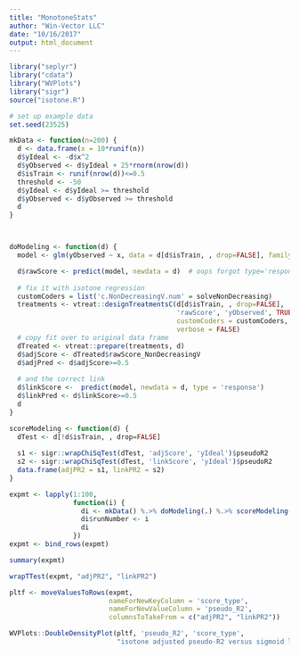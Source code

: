 ```yaml
---
title: "MonotoneStats"
author: "Win-Vector LLC"
date: "10/16/2017"
output: html_document
---
```



```r
library("seplyr")
library("cdata")
library("WVPlots")
library("sigr")
source("isotone.R")

# set up example data
set.seed(23525)

mkData <- function(n=200) {
  d <- data.frame(x = 10*runif(n))
  d$yIdeal <- -d$x^2
  d$yObserved <- d$yIdeal + 25*rnorm(nrow(d))
  d$isTrain <- runif(nrow(d))<=0.5
  threshold <- -50
  d$yIdeal <- d$yIdeal >= threshold
  d$yObserved <- d$yObserved >= threshold
  d
}



doModeling <- function(d) {
  model <- glm(yObserved ~ x, data = d[d$isTrain, , drop=FALSE], family = binomial)

  d$rawScore <- predict(model, newdata = d)  # oops forgot type='response'
  
  # fix it with isotone regression
  customCoders = list('c.NonDecreasingV.num' = solveNonDecreasing)
  treatments <- vtreat::designTreatmentsC(d[d$isTrain, , drop=FALSE], 
                                          'rawScore', 'yObserved', TRUE,
                                          customCoders = customCoders,
                                          verbose = FALSE)
  # copy fit over to original data frame
  dTreated <- vtreat::prepare(treatments, d)
  d$adjScore <- dTreated$rawScore_NonDecreasingV
  d$adjPred <- d$adjScore>=0.5
  
  # and the correct link
  d$linkScore <-  predict(model, newdata = d, type = 'response')
  d$linkPred <- d$linkScore>=0.5
  d
}

scoreModeling <- function(d) {
  dTest <- d[!d$isTrain, , drop=FALSE]
  
  s1 <- sigr::wrapChiSqTest(dTest, 'adjScore', 'yIdeal')$pseudoR2
  s2 <- sigr::wrapChiSqTest(dTest, 'linkScore', 'yIdeal')$pseudoR2
  data.frame(adjPR2 = s1, linkPR2 = s2)
}

expmt <- lapply(1:100,
                function(i) {
                  di <- mkData() %.>% doModeling(.) %.>% scoreModeling(.)
                  di$runNumber <- i
                  di
                })
expmt <- bind_rows(expmt)

summary(expmt)

wrapTTest(expmt, "adjPR2", "linkPR2")

pltf <- moveValuesToRows(expmt, 
                         nameForNewKeyColumn = 'score_type', 
                         nameForNewValueColumn = 'pseudo_R2', 
                         columnsToTakeFrom = c("adjPR2", "linkPR2"))

WVPlots::DoubleDensityPlot(pltf, 'pseudo_R2', 'score_type', 
                           "isotone adjusted pseudo-R2 versus sigmoid link pseudo-R2")

```
